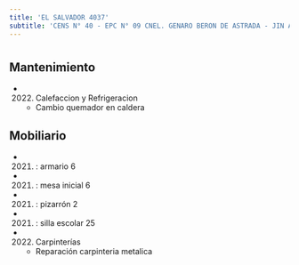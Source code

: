 ```yaml
---
title: 'EL SALVADOR 4037'
subtitle: 'CENS N° 40 - EPC N° 09 CNEL. GENARO BERON DE ASTRADA - JIN A (EPCJS 09/02°) [S]'
---
```


#


## Mantenimiento

*  (2022) Calefaccion y Refrigeracion 
    + Cambio quemador en caldera


## Mobiliario

*  (2021) : armario 6 

*  (2021) : mesa inicial 6 

*  (2021) : pizarrón 2 

*  (2021) : silla escolar 25 




*  (2022) Carpinterías 
    + Reparación carpinteria metalica



